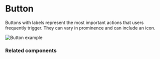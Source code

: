 # Button

Buttons with labels represent the most important actions that users frequently trigger. They can vary in prominence and can include an icon.

![Button example](public/assets/overview-button.webp)

### Related components
<RelatedComponentList>
  <RelatedComponent
    title="Link"
    description="Links represent navigation inside a page or between pages, including to pages outside the Admin. They exist within or directly after a text."
    href="/components/link"
  />
  <RelatedComponent
    title="Tab"
    description="Tabs are used to create up to five views inside a page. Use for related content that is not comparable, when a unified view is not necessary."
    href="/components/tab"
  />
  <RelatedComponent
    title="Menu"
    description="Menus summarize actions in a dropdown. They can include actions that are rarely used, complementary, or repeated for each item in a Collection."
    href="/components/menu"
  />
  <RelatedComponent
    title="IconButton"
    description="Icon Buttons represent minor actions in a flow. It includes a label only for accessibility that is not visible, so the icon must be recognizable by itself."
    href="/components/icon-button"
  />
</RelatedComponentList>